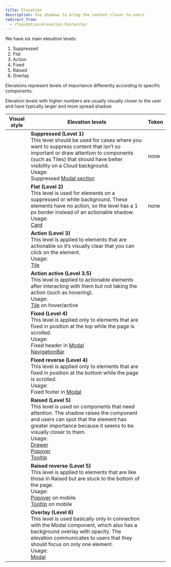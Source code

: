 ```yaml
---
title: Elevation
description: Use shadows to bring the content closer to users.
redirect_from:
  - /foundation/elevation-hierarchy/
---
```



We have six main elevation levels:

1.  Suppressed
2.  Flat
3.  Action
4.  Fixed
5.  Raised
6.  Overlay

Elevations represent levels of importance differently according to specific components.

Elevation levels with higher numbers are usually visually closer to the user
and have typically larger and more spread shadow.

| Visual style                   | Elevation levels                                                                                                                                                                                                                                                                                                                                                             | Token                                          |
| ------------------------------ | ---------------------------------------------------------------------------------------------------------------------------------------------------------------------------------------------------------------------------------------------------------------------------------------------------------------------------------------------------------------------------- | ---------------------------------------------- |
| <ElevationLevel level={1} />   | **Suppressed (Level 1)** <br />This level should be used for cases where you want to suppress content that isn’t so important or draw attention to components (such as Tiles) that should have better visibility on a Cloud background.<br />Usage:<br />Suppressed [Modal section](/components/overlay/modal/)                                                              | none                                           |
| <ElevationLevel level={2} />   | **Flat (Level 2)** <br />This level is used for elements on a suppressed or white background. These elements have no action, so the level has a 1 px border instead of an actionable shadow.<br />Usage:<br />[Card](/components/structure/card/)                                                                                                                            | none                                           |
| <ElevationLevel level={3} />   | **Action (Level 3)** <br />This level is applied to elements that are actionable so it’s visually clear that you can click on the element.<br />Usage:<br />[Tile](/components/structure/tile/)                                                                                                                                                                              | <InlineToken value="boxShadowAction" />        |
| <ElevationLevel level={3.5} /> | **Action active (Level 3.5)** <br />This level is applied to actionable elements after interacting with them but not taking the action (such as hovering).<br />Usage:<br />[Tile](/components/structure/tile/) on hover/active                                                                                                                                              | <InlineToken value="boxShadowActionActive" />  |
| <ElevationLevel level={4} />   | **Fixed (Level 4)** <br />This level is applied only to elements that are fixed in position at the top while the page is scrolled.<br />Usage:<br />Fixed header in [Modal](/components/overlay/modal/)<br />[NavigationBar](/components/navigation/navigationbar/)                                                                                                          | <InlineToken value="boxShadowFixed" />         |
| <ElevationLevel level={4.5} /> | **Fixed reverse (Level 4)** <br />This level is applied only to elements that are fixed in position at the bottom while the page is scrolled.<br />Usage:<br />Fixed footer in [Modal](/components/overlay/modal/)                                                                                                                                                           | <InlineToken value="boxShadowFixedReverse" />  |
| <ElevationLevel level={5} />   | **Raised (Level 5)** <br />This level is used on components that need attention. The shadow raises the component and users can spot that the element has greater importance because it seems to be visually closer to them.<br />Usage:<br />[Drawer](/components/overlay/drawer/)<br />[Popover](/components/overlay/popover/)<br />[Tooltip](/components/overlay/tooltip/) | <InlineToken value="boxShadowRaised" />        |
| <ElevationLevel level={5.5} /> | **Raised reverse (Level 5)** <br />This level is applied to elements that are like those in Raised but are stuck to the bottom of the page.<br />Usage:<br /> [Popover](/components/overlay/popover/) on mobile<br />[Tooltip](/components/overlay/tooltip/) on mobile                                                                                                       | <InlineToken value="boxShadowRaisedReverse" /> |
| <ElevationLevel level={6} />   | **Overlay (Level 6)** <br />This level is used basically only in connection with the Modal component, which also has a background overlay with opacity. The elevation communicates to users that they should focus on only one element.<br />Usage:<br />[Modal](/components/overlay/modal/)                                                                                 | <InlineToken value="boxShadowOverlay" />       |

